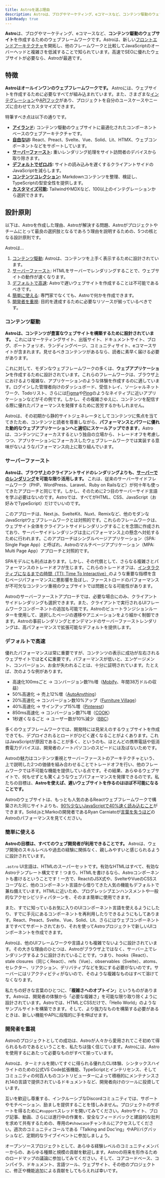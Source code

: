 ```yaml
---
title: Astroを選ぶ理由
description: Astroは、ブログやマーケティング、eコマースなど、コンテンツ駆動のウェブサイトを作成するためのウェブフレームワークです。Astroがあなたのウェブサイトに適しているであろう理由について学びます。
i18nReady: true
---
```


**Astro**は、ブログやマーケティング、eコマースなど、**コンテンツ駆動のウェブサイト**を作成するためのウェブフレームワークです。Astroは、新しい[フロントエンドアーキテクチャ](/ja/concepts/islands/)を開拓し、他のフレームワークと比較してJavaScriptのオーバーヘッドと複雑さを低減することで知られています。高速でSEOに優れたウェブサイトが必要なら、Astroが最適です。

## 特徴

**Astroはオールインワンのウェブフレームワークです。** Astroには、ウェブサイトを作成するために必要なすべてが組み込まれています。また、さまざまな[インテグレーション](https://astro.build/integrations/)や[APIフック](/ja/reference/integrations-reference/)があり、プロジェクトを自分のユースケースやニーズに合わせてカスタマイズできます。

特筆すべき点は以下の通りです。

- **[アイランド](/ja/concepts/islands/):** コンテンツ駆動のウェブサイトに最適化されたコンポーネントベースのウェブアーキテクチャです。
- **[自由なUI](/ja/guides/framework-components/):** React、Preact、Svelte、Vue、Solid、Lit、HTMX、ウェブコンポーネントなどをサポートしています。
- **[サーバーファースト](/ja/guides/on-demand-rendering/):** 重いレンダリング処理をサイト訪問者のデバイスから取り除きます。
- **[デフォルトでゼロJS](/ja/basics/astro-components/):** サイトの読み込みを遅くするクライアントサイドのJavaScriptを減らします。
- **[コンテンツコレクション](/ja/guides/content-collections/):** Markdownコンテンツを整理、検証し、TypeScriptの型安全性を提供します。
- **[カスタマイズ可能](/ja/guides/integrations-guide/):** TailwindやMDXなど、100以上のインテグレーションから選択できます。

## 設計原則

以下は、Astroを作成した理由、Astroが解決する問題、Astroがプロジェクトやチームにとって最良の選択肢となるであろう理由を説明するための、5つの核となる設計原則です。

Astroは…

1. [コンテンツ駆動](#コンテンツ駆動): Astroは、コンテンツを上手く表示するために設計されています。
2. [サーバーファースト](#サーバーファースト): HTMLをサーバーでレンダリングすることで、ウェブサイトの動作が速くなります。
3. [デフォルトで高速](#デフォルトで高速): Astroで遅いウェブサイトを作成することは不可能であるべきです。
4. [簡単に使える](#簡単に使える): 専門家でなくても、Astroで何かを作成できます。
5. [開発者を重視](#開発者を重視): 目的を達成するために必要なリソースが揃っているべきです。


### コンテンツ駆動

**Astroは、コンテンツが豊富なウェブサイトを構築するために設計されています。** これにはマーケティングサイト、出版サイト、ドキュメントサイト、ブログ、ポートフォリオ、ランディングページ、コミュニティサイト、eコマースサイトが含まれます。見せるべきコンテンツがあるなら、読者に素早く届ける必要があります。

これに対して、モダンなウェブフレームワークの多くは、**ウェブアプリケーション**を作成するために設計されています。これらのフレームワークは、ブラウザ上におけるより複雑な、アプリケーションのような体験を作成するのに適しています。ログインした管理者向けのダッシュボード、受信トレイ、ソーシャルネットワーク、Todoリスト、さらには[Figma](https://www.figma.com/)や[Ping](https://ping.gg/)のようなネイティブに近いアプリケーションなどがその例です。しかし、その複雑さゆえに、コンテンツを配信する際に優れたパフォーマンスを発揮するために苦労するかもしれません。

Astroは、その初期から静的サイトジェネレータとしてコンテンツに焦点を当ててきたため、コンテンツと読者を尊重しながら、**パフォーマンスとパワーに優れた動的なウェブアプリケーションへと適切にスケールアップできます**。Astroは、コンテンツにフォーカスするという独自の立場から、トレードオフを考慮しつつ、アプリケーションにフォーカスしたウェブフレームワークでは実装する意味がないようなパフォーマンス向上に取り組んでいます。

### サーバーファースト

**Astroは、ブラウザ上のクライアントサイドのレンダリングよりも、[サーバーでのレンダリング](/ja/guides/on-demand-rendering/)を可能な限り活用します。** これは、従来のサーバーサイドフレームワーク（PHP、WordPress、Laravel、Ruby on Railsなど）が何十年も使ってきたアプローチと同じです。しかし、そのために2つ目のサーバーサイド言語を学ぶ必要はないのです。Astroでは、すべてがHTML、CSS、JavaScript（お好みでTypeScript）だけでいいのです。

このアプローチは、Next.js、SvelteKit、Nuxt、Remixなど、他のモダンなJavaScriptウェブフレームワークとは対照的です。これらのフレームワークは、ウェブサイト全体をクライアントサイドレンダリングすることを念頭に作成されており、サーバーサイドレンダリングは主にパフォーマンス上の懸念へ対処するために行われます。このアプローチはシングルページアプリケーション（SPA: Single Page App）と呼ばれ、Astroのマルチページアプリケーション（MPA: Multi Page App）アプローチと対照的です。

SPAモデルにも利点はあります。しかし、その代償として、さらなる複雑さとパフォーマンスのトレードオフが生じます。これらのトレードオフは、[インタラクティブになるまでの時間（TTI: Time To Interactive）](https://web.dev/interactive/)のような重要な指標を含むページパフォーマンスに悪影響を及ぼし、ファーストロードのパフォーマンスが不可欠なコンテンツ重視のウェブサイトでは問題となる可能性があります。

Astroのサーバーファーストアプローチでは、必要な場合にのみ、クライアントサイドレンダリングも選択できます。また、クライアントで実行されるUIフレームワークコンポーネントの追加も可能です。Astroのビュートランジションルーターを使用して、選択したページの遷移やアニメーションをより細かく制御できます。Astroの事前レンダリングとオンデマンドのサーバーファーストレンダリングは、高パフォーマンスで拡張可能なデフォルトを提供します。

### デフォルトで高速

優れたパフォーマンスは常に重要ですが、コンテンツの表示に成功が左右されるウェブサイトでは**とくに**重要です。パフォーマンスが低いと、エンゲージメント、コンバージョン、お金が失われることは、十分に証明されています。たとえば、次のような例があります。

- 高速化100msごと → コンバージョン数1％増（[Mobify](https://web.dev/why-speed-matters/)、年間38万ドルの収益）
- 50%高速化 → 売上12%増（[AutoAnything](https://www.digitalcommerce360.com/2010/08/19/web-accelerator-revs-conversion-and-sales-autoanything/)）
- 20%高速化 → コンバージョン数10%アップ（[Furniture Village](https://www.thinkwithgoogle.com/intl/en-gb/marketing-strategies/app-and-mobile/furniture-village-and-greenlight-slash-page-load-times-boosting-user-experience/)）
- 40%高速化 → サインアップ15%増（[Pinterest](https://medium.com/pinterest-engineering/driving-user-growth-with-performance-improvements-cfc50dafadd7)）
- 850ms高速化 → コンバージョン数7%増（[COOK](https://web.dev/why-speed-matters/)）
- 1秒遅くなるごと → ユーザー数が10%減少（[BBC](https://www.creativebloq.com/features/how-the-bbc-builds-websites-that-scale)）

多くのウェブフレームワークでは、開発時には見栄えのするウェブサイトを作成できても、デプロイされるとロードがひどく遅くなることがよくあります。これはJavaScriptが原因であることが多く、というのも、ほとんどの携帯電話や低消費電力デバイスは、開発者のノートパソコンのスピードには及ばないためです。

Astroの魅力はコンテンツ重視とサーバーファーストのアーキテクチャという、上で説明した2つの価値を組み合わせることでトレードオフを行い、他のフレームワークでは不可能な機能を提供している点です。その結果、あらゆるウェブサイトで、何もせずとも驚くようなウェブパフォーマンスを発揮できるのです。私たちの目標は、**Astroを使えば、遅いウェブサイトを作るのはほぼ不可能になることです。**

Astroのウェブサイトは、もっとも人気のあるReactウェブフレームワークで構築された同じサイトよりも、[90%少ないJavaScriptで40%速く読み込むこと](https://twitter.com/t3dotgg/status/1437195415439360003)ができます。Solid.jsとMarkoの開発者であるRyan Carniatoが[言葉を失うほど](https://youtu.be/2ZEMb_H-LYE?t=8163)のAstroのパフォーマンスを見てください。


### 簡単に使える

**Astroの目標は、すべてのウェブ開発者が利用できることです。** Astroは、ウェブ開発のスキルレベルや過去の経験に関係なく、親しみやすいと感じられるように設計されています。

`.astro` UI言語は、HTMLのスーパーセットです。有効なHTMLはすべて、有効なAstroテンプレート構文です！つまり、HTMLを書けるなら、Astroコンポーネントも書けるということです！一方で、ReactのJSX式や、SvelteやVueのCSSスコープなど、他のコンポーネント言語から借りてきた人気の機能もデフォルトで兼ね備えています。HTMLに近いため、プログレッシブエンハンスメントや一般的なアクセシビリティパターンを、そのまま簡単に使用できます。

また、すでに知っているお気に入りのUIコンポーネント言語を使えるようにしたり、すでに手元にあるコンポーネントを再利用したりできるようにもしてあります。React、Preact、Svelte、Vue、Solid、Lit、さらにはウェブコンポーネントまですべてサポートされており、それを使ってAstroプロジェクトで新しいUIコンポーネントを作成できます。

Astroは、他のUIフレームワークや言語よりも複雑でないように設計されています。その大きな理由のひとつは、Astroがブラウザ上ではなく、サーバー上でレンダリングするように設計されていることです。つまり、hooks（React）、stale closures（同じくReact）、refs（Vue）、observables（Svelte）、atoms、セレクター、リアクション、デリバティブなどを気にする必要がないのです。サーバーにはリアクティビティがないので、そのような複雑なものはすべて溶けてなくなります。

私たちの好きな言葉のひとつに、「**複雑さへのオプトイン**」というものがあります。Astroは、開発者の体験から「必要な複雑さ」を可能な限り取り除くように設計されています。Astroでは、HTMLとCSSだけで、「Hello World」のようなサンプルサイトを構築できます。そして、より強力なものを構築する必要があるときは、新しい機能やAPIに段階的に手を伸ばせます。


### 開発者を重視

Astroのプロジェクトとしての成功は、Astroが人々から愛用されてこそ初めて得られるものであるということを、私たちは強く信じています。Astroには、Astroを使用するにあたって必要なものがすべて揃っています。

Astroは、ターミナルを開いてすぐに得られる優れたCLI体験、シンタックスハイライトのための公式VS Code拡張機能、TypeScriptとインテリセンス、そしてコミュニティの何百人ものコントリビューターによって積極的にメンテナンスされ14の言語で提供されているドキュメントなど、開発者向けのツールに投資しています。

互いを歓迎し尊重する、インクルーシブなDiscordコミュニティでは、サポートやモチベーション、励ましを提供することを惜しみません。プロジェクトのサポートを得るために`#support`スレッドを開いてみてください。Astroサイト、ブログ記事、動画、さらには進行中の作業を、安全なフィードバックと建設的な批判を求めて共有するための、専用の`#showcase`チャンネルにアクセスしてください。週次のコミュニティコールである「Talking and Doc'ing」やAPI/バグバッシュなど、定期的なライブイベントに参加しましょう。

オープンソースプロジェクトとして、あらゆる経験レベルのコミュニティメンバーからの、あらゆる種類と規模の貢献を歓迎します。Astroの将来を形作るためのロードマップの議論に参加してみてください。そして、コアコードベース、コンパイラ、ドキュメント、言語ツール、ウェブサイト、その他のプロジェクトに、修正や機能追加による貢献をしてもらえれば幸いです。
